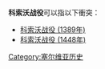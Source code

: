 '''科索沃战役'''可以指以下衝突：
* [[科索沃战役_(1389年)|科索沃战役 (1389年)]]
* [[科索沃战役_(1448年)|科索沃战役 (1448年)]]

{{Disambiguation|Cat=五字战事消歧义}}

[[Category:塞尔维亚历史|Category:塞尔维亚历史]]